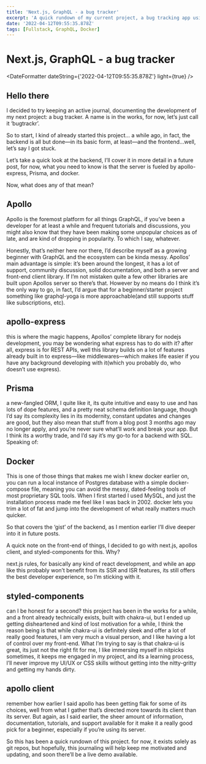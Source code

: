 ```yaml
---
title: 'Next.js, GraphQL - a bug tracker'
excerpt: 'A quick rundown of my current project, a bug tracking app using graphql'
date: '2022-04-12T09:55:35.878Z'
tags: [Fullstack, GraphQL, Docker]
---
```


# Next.js, GraphQL - a bug tracker

<DateFormatter dateString={'2022-04-12T09:55:35.878Z'} light={true} />

<Article>

## Hello there

I decided to try keeping an active journal, documenting the development of my next project: a bug tracker. A name is in the works, for now, let’s just call it ‘bugtrackr’.

So to start, I kind of already started this project... a while ago, in fact, the backend is all but done—in its basic form, at least—and the frontend...well, let’s say I got stuck.

Let’s take a quick look at the backend, I’ll cover it in more detail in a future post, for now, what you need to know is that the server is fueled by apollo-express, Prisma, and docker.

Now, what does any of that mean?

## Apollo

Apollo is the foremost platform for all things GraphQL, if you’ve been a developer for at least a while and frequent tutorials and discussions, you might also know that they have been making some unpopular choices as of late, and are kind of dropping in popularity. To which I say, whatever.

Honestly, that’s neither here nor there, I’d describe myself as a growing beginner with GraphQL and the ecosystem can be kinda messy. Apollos’ main advantage is simple: it’s been around the longest, it has a lot of support, community discussion, solid documentation, and both a server and front-end client library. If I’m not mistaken quite a few other libraries are built upon Apollos server so there’s that. However by no means do I think it’s the only way to go, in fact, I’d argue that for a beginner/starter project something like graphql-yoga is more approachable(and still supports stuff like subscriptions, etc).

## apollo-express

this is where the magic happens, Apollos’ complete library for nodejs development, you may be wondering what express has to do with it? after all, express is for REST APIs, well this library builds on a lot of features already built in to express—like middlewares—which makes life easier if you have any background developing with it(which you probably do, who doesn’t use express).

## Prisma

a new-fangled ORM, I quite like it, its quite intuitive and easy to use and has lots of dope features, and a pretty neat schema definition language, though I’d say its complexity lies in its modernity, constant updates and changes are good, but they also mean that stuff from a blog post 3 months ago may no longer apply, and you’re never sure what’ll work and break your app. But I think its a worthy trade, and I’d say it’s my go-to for a backend with SQL. Speaking of:

## Docker

This is one of those things that makes me wish I knew docker earlier on, you can run a local instance of Postgres database with a simple docker-compose file, meaning you can avoid the messy, dated-feeling tools of most proprietary SQL tools. When I first started I used MySQL, and just the installation process made me feel like I was back in 2002. docker lets you trim a lot of fat and jump into the development of what really matters much quicker.

So that covers the ‘gist’ of the backend, as I mention earlier I’ll dive deeper into it in future posts.

A quick note on the front-end of things, I decided to go with next.js, apollos client, and styled-components for this. Why?

next.js rules, for basically any kind of react development, and while an app like this probably won’t benefit from its SSR and ISR features, its still offers the best developer experience, so I’m sticking with it.

## styled-components

can I be honest for a second? this project has been in the works for a while, and a front already technically exists, built with chakra-ui, but I ended up getting disheartened and kind of lost motivation for a while, I think the reason being is that while chakra-ui is definitely sleek and offer a lot of really good features, I am very much a visual person, and I like having a lot of control over my front-end. What I’m trying to say is that chakra-ui is great, its just not the right fit for me, I like immersing myself in nitpicks sometimes, it keeps me engaged in my project, and its a learning process, I’ll never improve my UI/UX or CSS skills without getting into the nitty-gritty and getting my hands dirty.

## apollo client

remember how earlier I said apollo has been getting flak for some of its choices, well from what I gather that’s directed more towards its client than its server. But again, as I said earlier, the sheer amount of information, documentation, tutorials, and support available for it make it a really good pick for a beginner, especially if you’re using its server.

So this has been a quick rundown of this project. for now, it exists solely as git repos, but hopefully, this journaling will help keep me motivated and updating, and soon there’ll be a live demo available.

</Article>
